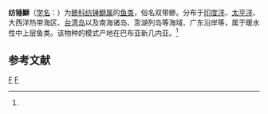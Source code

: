 {{Speciesbox
| genus = Elagatis
| species = bipinnulatus
| authority = (Quoy et Gaimard, 1824)<ref name='id7334'>{{cite web| url =http://www.bioinfo.cn/db05/BjdwSpecies.php?action=view&id=7334| title =纺锤鰤| work =《中国动物物种编目数据库》| publisher =中国科学院微生物研究所| author =中国科学院动物研究所| accessdate =2009-04-16| deadurl =yes| archiveurl =https://web.archive.org/web/20160305044550/http://www.bioinfo.cn/db05/BjdwSpecies.php?action=view&id=7334| archivedate =2016-03-05}}</ref>
}}

'''纺锤鰤'''（[[学名|学名]]：{{lang|la|''Elagatis bipinnulatus''}}）为[[鲹科|鲹科]][[纺锤鰤属|纺锤鰤属]]的[[鱼类|鱼类]]，俗名双带鲹。分布于[[印度洋|印度洋]]、[[太平洋|太平洋]]、大西洋热带海区、[[台湾岛|台湾岛]]以及南海诸岛、澎湖列岛等海域、广东沿岸等，属于暖水性中上层鱼类。该物种的模式产地在巴布亚新几内亚。<ref name='id7334'/>

== 参考文献 ==
{{reflist}}

{{Taxonbar|from=Q15233351}}

[[Category:紡綞鰤屬|F]]
[[Category:1824年描述的鱼类|F]]


{{鱸形目小作品}}